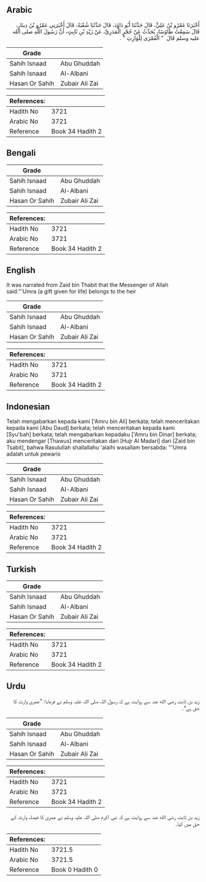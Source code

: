 ## Arabic


<div dir="rtl" lang="ar" style={{fontSize:'larger',backgroundColor:'#f8f9fa',padding:20}}>
أَخْبَرَنَا عَمْرُو بْنُ عَلِيٍّ، قَالَ حَدَّثَنَا أَبُو دَاوُدَ، قَالَ حَدَّثَنَا شُعْبَةُ، قَالَ أَخْبَرَنِي عَمْرُو بْنُ دِينَارٍ، قَالَ سَمِعْتُ طَاوُسًا، يُحَدِّثُ عَنْ حُجْرٍ الْمَدَرِيِّ، عَنْ زَيْدِ بْنِ ثَابِتٍ، أَنَّ رَسُولَ اللَّهِ صلى الله عليه وسلم قَالَ ‏ "‏ الْعُمْرَى لِلْوَارِثِ ‏"‏ ‏.‏
</div>
<div style={{backgroundColor:'#f8f9fa',padding:20, marginBottom: 10}}><table> <thead> <tr> <th>Grade</th> <th></th> </tr> </thead> <tbody> <tr><td>Sahih Isnaad</td><td>Abu Ghuddah</td></tr><tr><td>Sahih Isnaad</td><td>Al-Albani</td></tr><tr><td>Hasan Or Sahih</td><td>Zubair Ali Zai</td></tr></tbody></table><table> <thead> <tr> <th>References:</th> <th></th> </tr> </thead> <tbody><tr><td>Hadith No</td><td>3721</td></tr><tr><td>Arabic No</td><td>3721</td></tr><tr><td>Reference</td><td>Book 34 Hadith 2</td></tr></tbody></table></div>

## Bengali


<div dir="ltr" lang="bn" style={{fontSize:'larger',backgroundColor:'#f8f9fa',padding:20}}>

</div>
<div style={{backgroundColor:'#f8f9fa',padding:20, marginBottom: 10}}><table> <thead> <tr> <th>Grade</th> <th></th> </tr> </thead> <tbody> <tr><td>Sahih Isnaad</td><td>Abu Ghuddah</td></tr><tr><td>Sahih Isnaad</td><td>Al-Albani</td></tr><tr><td>Hasan Or Sahih</td><td>Zubair Ali Zai</td></tr></tbody></table><table> <thead> <tr> <th>References:</th> <th></th> </tr> </thead> <tbody><tr><td>Hadith No</td><td>3721</td></tr><tr><td>Arabic No</td><td>3721</td></tr><tr><td>Reference</td><td>Book 34 Hadith 2</td></tr></tbody></table></div>

## English


<div dir="ltr" lang="en" style={{fontSize:'larger',backgroundColor:'#f8f9fa',padding:20}}>
It was narrated from Zaid bin Thabit that the Messenger of Allah said:"'Umra (a gift given for life) belongs to the heir
</div>
<div style={{backgroundColor:'#f8f9fa',padding:20, marginBottom: 10}}><table> <thead> <tr> <th>Grade</th> <th></th> </tr> </thead> <tbody> <tr><td>Sahih Isnaad</td><td>Abu Ghuddah</td></tr><tr><td>Sahih Isnaad</td><td>Al-Albani</td></tr><tr><td>Hasan Or Sahih</td><td>Zubair Ali Zai</td></tr></tbody></table><table> <thead> <tr> <th>References:</th> <th></th> </tr> </thead> <tbody><tr><td>Hadith No</td><td>3721</td></tr><tr><td>Arabic No</td><td>3721</td></tr><tr><td>Reference</td><td>Book 34 Hadith 2</td></tr></tbody></table></div>

## Indonesian


<div dir="ltr" lang="id" style={{fontSize:'larger',backgroundColor:'#f8f9fa',padding:20}}>
Telah mengabarkan kepada kami ['Amru bin Ali] berkata; telah menceritakan kepada kami [Abu Daud] berkata; telah menceritakan kepada kami [Syu'bah] berkata; telah mengabarkan kepadaku ['Amru bin Dinar] berkata; aku mendengar [Thawus] menceritakan dari [Hujr Al Madari] dari [Zaid bin Tsabit], bahwa Rasulullah shallallahu 'alaihi wasallam bersabda: "'Umra adalah untuk pewaris
</div>
<div style={{backgroundColor:'#f8f9fa',padding:20, marginBottom: 10}}><table> <thead> <tr> <th>Grade</th> <th></th> </tr> </thead> <tbody> <tr><td>Sahih Isnaad</td><td>Abu Ghuddah</td></tr><tr><td>Sahih Isnaad</td><td>Al-Albani</td></tr><tr><td>Hasan Or Sahih</td><td>Zubair Ali Zai</td></tr></tbody></table><table> <thead> <tr> <th>References:</th> <th></th> </tr> </thead> <tbody><tr><td>Hadith No</td><td>3721</td></tr><tr><td>Arabic No</td><td>3721</td></tr><tr><td>Reference</td><td>Book 34 Hadith 2</td></tr></tbody></table></div>

## Turkish


<div dir="ltr" lang="tr" style={{fontSize:'larger',backgroundColor:'#f8f9fa',padding:20}}>

</div>
<div style={{backgroundColor:'#f8f9fa',padding:20, marginBottom: 10}}><table> <thead> <tr> <th>Grade</th> <th></th> </tr> </thead> <tbody> <tr><td>Sahih Isnaad</td><td>Abu Ghuddah</td></tr><tr><td>Sahih Isnaad</td><td>Al-Albani</td></tr><tr><td>Hasan Or Sahih</td><td>Zubair Ali Zai</td></tr></tbody></table><table> <thead> <tr> <th>References:</th> <th></th> </tr> </thead> <tbody><tr><td>Hadith No</td><td>3721</td></tr><tr><td>Arabic No</td><td>3721</td></tr><tr><td>Reference</td><td>Book 34 Hadith 2</td></tr></tbody></table></div>

## Urdu


<div dir="rtl" lang="ur" style={{fontSize:'larger',backgroundColor:'#f8f9fa',padding:20}}>
زید بن ثابت رضی الله عنہ سے روایت ہے کہ رسول اللہ صلی اللہ علیہ وسلم نے فرمایا: ”عمریٰ وارث کا حق ہے“۔
</div>
<div style={{backgroundColor:'#f8f9fa',padding:20, marginBottom: 10}}><table> <thead> <tr> <th>Grade</th> <th></th> </tr> </thead> <tbody> <tr><td>Sahih Isnaad</td><td>Abu Ghuddah</td></tr><tr><td>Sahih Isnaad</td><td>Al-Albani</td></tr><tr><td>Hasan Or Sahih</td><td>Zubair Ali Zai</td></tr></tbody></table><table> <thead> <tr> <th>References:</th> <th></th> </tr> </thead> <tbody><tr><td>Hadith No</td><td>3721</td></tr><tr><td>Arabic No</td><td>3721</td></tr><tr><td>Reference</td><td>Book 34 Hadith 2</td></tr></tbody></table></div>


<div dir="rtl" lang="ur" style={{fontSize:'larger',backgroundColor:'#f8f9fa',padding:20}}>
زید بن ثابت رضی الله عنہ سے روایت ہے کہ نبی اکرم صلی اللہ علیہ وسلم نے عمریٰ کا فیصلہ وارث کے حق میں کیا۔
</div>
<div style={{backgroundColor:'#f8f9fa',padding:20, marginBottom: 10}}><table> <thead> <tr> <th>References:</th> <th></th> </tr> </thead> <tbody><tr><td>Hadith No</td><td>3721.5</td></tr><tr><td>Arabic No</td><td>3721.5</td></tr><tr><td>Reference</td><td>Book 0 Hadith 0</td></tr></tbody></table></div>